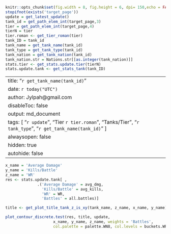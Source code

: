 ```r
knitr::opts_chunk$set(fig.width = 8, fig.height = 6, dpi= 150,echo = FALSE, error = TRUE, dev = 'svglite', fig.ext = 'svgz');
stopifnot(exists('target_page'))
update = get_latest_update()
tank_id = get_path_elem_int(target_page,3)
tier = get_path_elem_int(target_page,4)
tierN = tier
tier.roman <- get_tier_roman(tier)
tank_ID = tank_id
tank_name = get_tank_name(tank_id)
tank_type = get_tank_type(tank_id)
tank_nation = get_tank_nation(tank_id)
tank_nation.str = Nations.str[[as.integer(tank_nation)]]
stats.tier <- get_stats.update.tier(tierN)
stats.update.tank <- get_stats_tank(tank_ID)
```

---
title: "`r get_tank_name(tank_id)`"
date: `r today("UTC")`
author: Jylpah@gmail.com
disableToc: false
output: md_document
tags: [ "`r update`", "Tier `r tier.roman`", "Tanks/Tier", "`r tank_type`", "`r get_tank_name(tank_id)`" ]
alwaysopen: false
hidden: true
autohide: false
---

```r
x_name = 'Average Damage'
y_name = 'Kills/Battle'
z_name = 'WR'
res <- stats.update.tank[ ,
              .('Average Damage' = avg_dmg, 
                'Kills/Battle' = avg_kills, 
                'WR' = WR, 
                'Battles' = all.battles)]

title <- get_plot_title_tank_z_is_xy(tank_name, z_name, x_name, y_name)

plot_contour_discrete.test(res, title, update, 
                     x_name, y_name, z_name, weights = 'Battles', 
                     col.palette = palette.WN8, col.levels = buckets.WR, tier = tier)

```

